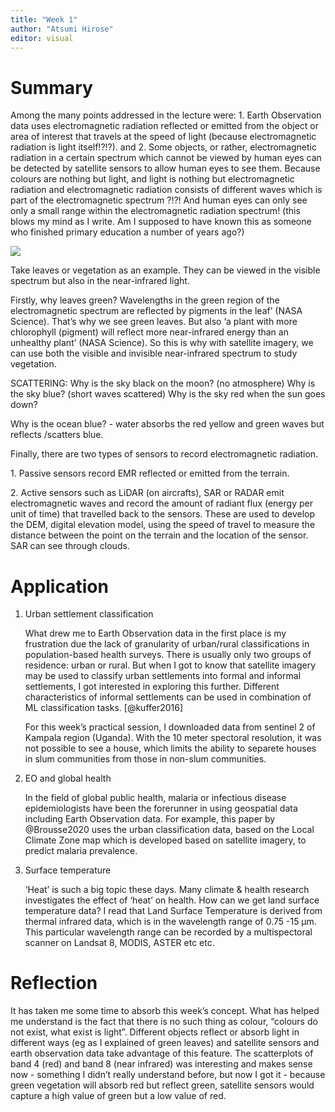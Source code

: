 ```yaml
---
title: "Week 1"
author: "Atsumi Hirose"
editor: visual
---
```


# Summary

Among the many points addressed in the lecture were: 1. Earth Observation data uses electromagnetic radiation reflected or emitted from the object or area of interest that travels at the speed of light (because electromagnetic radiation is light itself!?!?). and 2. Some objects, or rather, electromagnetic radiation in a certain spectrum which cannot be viewed by human eyes can be detected by satellite sensors to allow human eyes to see them. Because colours are nothing but light, and light is nothing but electromagnetic radiation and electromagnetic radiation consists of different waves which is part of the electromagnetic spectrum ?!?! And human eyes can only see only a small range within the electromagnetic radiation spectrum! (this blows my mind as I write. Am I supposed to have known this as someone who finished primary education a number of years ago?)

![](light%20electromagnetic%20radiation.png)

Take leaves or vegetation as an example. They can be viewed in the visible spectrum but also in the near-infrared light.

Firstly, why leaves green? Wavelengths in the green region of the electromagnetic spectrum are reflected by pigments in the leaf' (NASA Science). That's why we see green leaves. But also 'a plant with more chlorophyll (pigment) will reflect more near-infrared energy than an unhealthy plant' (NASA Science). So this is why with satellite imagery, we can use both the visible and invisible near-infrared spectrum to study vegetation.

SCATTERING: Why is the sky black on the moon? (no atmosphere) Why is the sky blue? (short waves scattered) Why is the sky red when the sun goes down?

Why is the ocean blue? - water absorbs the red yellow and green waves but reflects /scatters blue.

Finally, there are two types of sensors to record electromagnetic radiation.

1\. Passive sensors record EMR reflected or emitted from the terrain.

2\. Active sensors such as LiDAR (on aircrafts), SAR or RADAR emit electromagnetic waves and record the amount of radiant flux (energy per unit of time) that travelled back to the sensors. These are used to develop the DEM, digital elevation model, using the speed of travel to measure the distance between the point on the terrain and the location of the sensor. SAR can see through clouds.

# Application

1.  Urban settlement classification

    What drew me to Earth Observation data in the first place is my frustration due the lack of granularity of urban/rural classifications in population-based health surveys. There is usually only two groups of residence: urban or rural. But when I got to know that satellite imagery may be used to classify urban settlements into formal and informal settlements, I got interested in exploring this further. Different characteristics of informal settlements can be used in combination of ML classification tasks. [@kuffer2016]

    For this week's practical session, I downloaded data from sentinel 2 of Kampala region (Uganda). With the 10 meter spectoral resolution, it was not possible to see a house, which limits the ability to separete houses in slum communities from those in non-slum communities.

2.  EO and global health

    In the field of global public health, malaria or infectious disease epidemiologists have been the forerunner in using geospatial data including Earth Observation data. For example, this paper by @Brousse2020 uses the urban classification data, based on the Local Climate Zone map which is developed based on satellite imagery, to predict malaria prevalence.

3.  Surface temperature

    'Heat' is such a big topic these days. Many climate & health research investigates the effect of 'heat' on health. How can we get land surface temperature data? I read that Land Surface Temperature is derived from thermal infrared data, which is in the wavelength range of 0.75 -15 μm. This particular wavelength range can be recorded by a multispectoral scanner on Landsat 8, MODIS, ASTER etc etc.

# Reflection

It has taken me some time to absorb this week's concept. What has helped me understand is the fact that there is no such thing as colour, "colours do not exist, what exist is light". Different objects reflect or absorb light in different ways (eg as I explained of green leaves) and satellite sensors and earth observation data take advantage of this feature. The scatterplots of band 4 (red) and band 8 (near infrared) was interesting and makes sense now - something I didn't really understand before, but now I got it - because green vegetation will absorb red but reflect green, satellite sensors would capture a high value of green but a low value of red.
